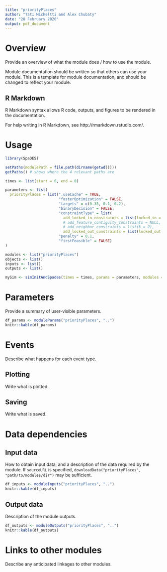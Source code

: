 ```yaml
---
title: "priorityPlaces"
author: "Tati Micheltti and Alex Chubaty"
date: "28 February 2020"
output: pdf_document
---
```


# Overview

Provide an overview of what the module does / how to use the module.

Module documentation should be written so that others can use your module.
This is a template for module documentation, and should be changed to reflect your module.

## R Markdown

R Markdown syntax allows R code, outputs, and figures to be rendered in the documentation.

For help writing in R Markdown, see http://rmarkdown.rstudio.com/.

# Usage

```r
library(SpaDES)

setPaths(modulePath = file.path(dirname(getwd())))
getPaths() # shows where the 4 relevant paths are

times <- list(start = 0, end = 0)

parameters <- list(
  priorityPlaces = list(".useCache" = TRUE,
                        "fasterOptimization" = FALSE,
                        "targets" = c(0.35, 0.1, 0.2),
                        "binaryDecision" = FALSE,
                        "constraintType" = list(
                          add_locked_in_constraints = list(locked_in = c(50, 53,  52, 51)),
                          # add_feature_contiguity_constraints = NULL,
                          # add_neighbor_constraints = list(k = 2),
                          add_locked_out_constraints = list(locked_out = c(3, 4, 13, 14))),
                        "penalty" = 0.1,
                        "firstFeasible" = FALSE)
)

modules <- list("priorityPlaces")
objects <- list()
inputs <- list()
outputs <- list()

mySim <- simInitAndSpades(times = times, params = parameters, modules = modules, objects = objects)

```

# Parameters

Provide a summary of user-visible parameters.

```r
df_params <- moduleParams("priorityPlaces", "..")
knitr::kable(df_params)
```

# Events

Describe what happens for each event type.

## Plotting

Write what is plotted.

## Saving

Write what is saved.

# Data dependencies

## Input data

How to obtain input data, and a description of the data required by the module.
If `sourceURL` is specified, `downloadData("priorityPlaces", "path/to/modules/dir")` may be sufficient.

```r
df_inputs <- moduleInputs("priorityPlaces", "..")
knitr::kable(df_inputs)
```

## Output data

Description of the module outputs.

```r
df_outputs <- moduleOutputs("priorityPlaces", "..")
knitr::kable(df_outputs)
```

# Links to other modules

Describe any anticipated linkages to other modules.
